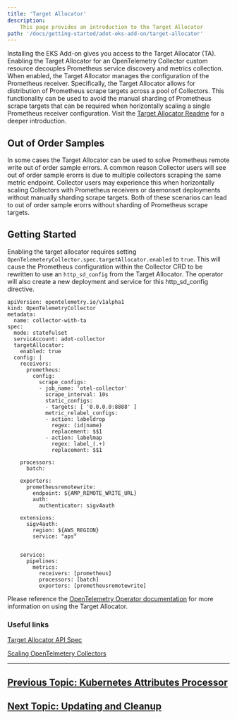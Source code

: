 ```yaml
---
title: 'Target Allocator'
description:
    This page provides an introduction to the Target Allocator
path: '/docs/getting-started/adot-eks-add-on/target-allocator'
---
```


Installing the EKS Add-on gives you access to the Target Allocator (TA). Enabling the Target Allocator for an
OpenTelemetry Collector custom resource decouples Prometheus service discovery and metrics collection. When enabled,
the Target Allocator manages the configuration of the Prometheus receiver. Specifically,
the Target Allocator allows for distribution of Prometheus scrape targets across a pool of Collectors. This functionality can
be used to avoid the manual sharding of Prometheus scrape targets that can be required when horizontally scaling
a single Prometheus receiver configuration.
Visit the [Target Allocator Readme](https://github.com/open-telemetry/opentelemetry-operator/blob/main/cmd/otel-allocator/README.md)
for a deeper introduction. 

## Out of Order Samples

In some cases the Target Allocator can be used to solve Prometheus remote write out of order sample errors. A common
reason Collector users will see out of order sample erorrs is due to multiple collectors scraping the same metric
endpoint. Collector users may experience this when horizontally scaling Collectors with Prometheus 
receivers or daemonset deployments without manually sharding scrape targets. Both of these scenarios can lead to
out of order sample erorrs without sharding of Prometheus scrape targets.

## Getting Started

Enabling the target allocator requires setting `OpenTelemeteryCollector.spec.targetAllocator.enabled` to `true`.
This will cause the Prometheus configuration within the Collector CRD to be rewritten to use an `http_sd_config`
from the Target Allocator. The operator will also create a new deployment and service for this http_sd_config
directive.

```
apiVersion: opentelemetry.io/v1alpha1
kind: OpenTelemetryCollector
metadata:
  name: collector-with-ta
spec:
  mode: statefulset
  servicAccount: adot-collector
  targetAllocator:
    enabled: true
  config: |
    receivers:
      prometheus:
        config:
          scrape_configs:
          - job_name: 'otel-collector'
            scrape_interval: 10s
            static_configs:
            - targets: [ '0.0.0.0:8888' ]
            metric_relabel_configs:
            - action: labeldrop
              regex: (id|name)
              replacement: $$1
            - action: labelmap
              regex: label_(.+)
              replacement: $$1
    
    processors:
      batch:

    exporters:
      prometheusremotewrite:
        endpoint: ${AMP_REMOTE_WRITE_URL}
        auth:
          authenticator: sigv4auth
    
    extensions:
      sigv4auth:
        region: ${AWS_REGION}
        service: "aps"


    service:
      pipelines:
        metrics:
          receivers: [prometheus]
          processors: [batch]
          exporters: [prometheusremotewrite]
```

Please reference the [OpenTelemetry Operator documentation](https://github.com/open-telemetry/opentelemetry-operator/tree/main#target-allocator) 
for more information on using the Target Allocator. 

### Useful links

[Target Allocator API Spec](https://github.com/open-telemetry/opentelemetry-operator/blob/main/docs/api.md#opentelemetrycollectorspectargetallocator)

[Scaling OpenTelmetery Collectors](https://opentelemetry.io/docs/collector/scaling/)

--- 
## [Previous Topic: Kubernetes Attributes Processor](/docs/getting-started/adot-eks-add-on/k8s-attr-processor)

## [Next Topic: Updating and Cleanup](/docs/getting-started/adot-eks-add-on/update-and-cleanup)
